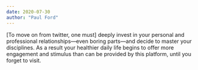 ```yaml
---
date: 2020-07-30
author: "Paul Ford"
---
```


[To move on from twitter, one must] deeply invest in your personal and professional relationships—even boring parts—and decide to master your disciplines. As a result your healthier daily life begins to offer more engagement and stimulus than can be provided by this platform, until you forget to visit.
